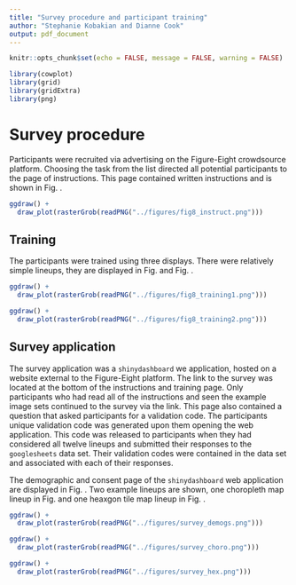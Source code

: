 ```yaml
---
title: "Survey procedure and participant training"
author: "Stephanie Kobakian and Dianne Cook"
output: pdf_document
---
```


```r
knitr::opts_chunk$set(echo = FALSE, message = FALSE, warning = FALSE)
```

```r
library(cowplot)
library(grid)
library(gridExtra)
library(png)
```

# Survey procedure

Participants were recruited via advertising on the Figure-Eight crowdsource platform.
Choosing the task from the list directed all potential participants to the page of instructions.
This page contained written instructions and is shown in Fig. \ref{fig:instruct}. 


```r
ggdraw() +
  draw_plot(rasterGrob(readPNG("../figures/fig8_instruct.png")))
```


## Training

The participants were trained using three displays. There were relatively simple lineups, they are displayed in Fig. \ref{fig:training1} and Fig. \ref{fig:training2}.


```r
ggdraw() +
  draw_plot(rasterGrob(readPNG("../figures/fig8_training1.png")))
```


```r
ggdraw() +
  draw_plot(rasterGrob(readPNG("../figures/fig8_training2.png")))
```


## Survey application

The survey application was a `shinydashboard` we application, hosted on a website external to the Figure-Eight platform. The link to the survey was located at the bottom of the instructions and training page. Only participants who had read all of the instructions and seen the example image sets continued to the survey via the link.
This page also contained a question that asked participants for a validation code. The participants unique validation code was generated upon them opening the web application. This code was released to participants when they had considered all twelve lineups and submitted their responses to the `googlesheets` data set. Their validation codes were contained in the data set and associated with each of their responses.

The demographic and consent page of the `shinydashboard` web application are displayed in Fig. \ref{fig:survey-demogs}. Two example lineups are shown, one choropleth map lineup in Fig. \ref{fig:survey-choro} and one heaxgon tile map lineup in Fig. \ref{fig:survey-hex}.


```r
ggdraw() +
  draw_plot(rasterGrob(readPNG("../figures/survey_demogs.png")))
```



```r
ggdraw() +
  draw_plot(rasterGrob(readPNG("../figures/survey_choro.png")))
```




```r
ggdraw() +
  draw_plot(rasterGrob(readPNG("../figures/survey_hex.png")))
```

